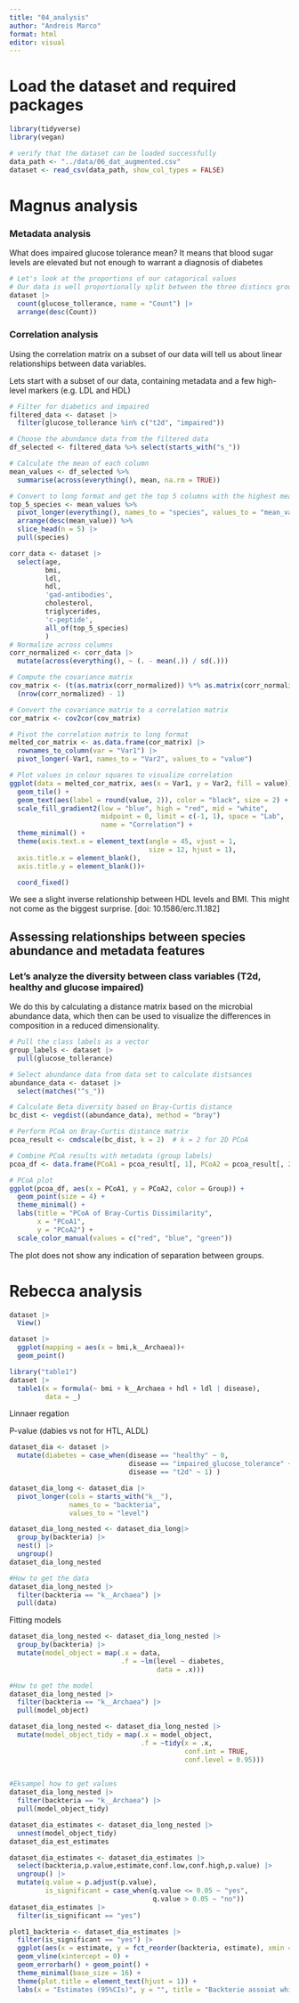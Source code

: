 ```yaml
---
title: "04_analysis"
author: "Andreis Marco"
format: html
editor: visual
---
```


# Load the dataset and required packages

```r
library(tidyverse)
library(vegan)
```

```r
# verify that the dataset can be loaded successfully
data_path <- "../data/06_dat_augmented.csv"
dataset <- read_csv(data_path, show_col_types = FALSE)
```

# Magnus analysis

### Metadata analysis

What does impaired glucose tolerance mean? It means that blood sugar levels are elevated but not enough to warrant a diagnosis of diabetes

```r
# Let's look at the proportions of our catagorical values
# Our data is well proportionally split between the three distincs groups of "disease"
dataset |> 
  count(glucose_tollerance, name = "Count") |> 
  arrange(desc(Count))

```

### Correlation analysis

Using the correlation matrix on a subset of our data will tell us about linear relationships between data variables.

Lets start with a subset of our data, containing metadata and a few high-level markers (e.g. LDL and HDL)

```r
# Filter for diabetics and impaired
filtered_data <- dataset |> 
  filter(glucose_tollerance %in% c("t2d", "impaired"))

# Choose the abundance data from the filtered data
df_selected <- filtered_data %>% select(starts_with("s_"))

# Calculate the mean of each column
mean_values <- df_selected %>%
  summarise(across(everything(), mean, na.rm = TRUE))

# Convert to long format and get the top 5 columns with the highest mean values
top_5_species <- mean_values %>%
  pivot_longer(everything(), names_to = "species", values_to = "mean_value") %>%
  arrange(desc(mean_value)) %>%
  slice_head(n = 5) |> 
  pull(species)

```

```r
corr_data <- dataset |> 
  select(age,
         bmi,
         ldl,
         hdl,
         'gad-antibodies',
         cholesterol,
         triglycerides,
         'c-peptide',
         all_of(top_5_species)
         )
# Normalize across columns
corr_normalized <- corr_data |> 
  mutate(across(everything(), ~ (. - mean(.)) / sd(.)))

# Compute the covariance matrix
cov_matrix <- (t(as.matrix(corr_normalized)) %*% as.matrix(corr_normalized)) / 
  (nrow(corr_normalized) - 1)

# Convert the covariance matrix to a correlation matrix
cor_matrix <- cov2cor(cov_matrix)

# Pivot the correlation matrix to long format
melted_cor_matrix <- as.data.frame(cor_matrix) |> 
  rownames_to_column(var = "Var1") |> 
  pivot_longer(-Var1, names_to = "Var2", values_to = "value")

# Plot values in colour squares to visualize correlation
ggplot(data = melted_cor_matrix, aes(x = Var1, y = Var2, fill = value)) +
  geom_tile() +
  geom_text(aes(label = round(value, 2)), color = "black", size = 2) +  # values
  scale_fill_gradient2(low = "blue", high = "red", mid = "white", 
                       midpoint = 0, limit = c(-1, 1), space = "Lab", 
                       name = "Correlation") +
  theme_minimal() +
  theme(axis.text.x = element_text(angle = 45, vjust = 1, 
                                   size = 12, hjust = 1),
  axis.title.x = element_blank(),
  axis.title.y = element_blank())+

  coord_fixed()

```

We see a slight inverse relationship between HDL levels and BMI. This might not come as the biggest surprise. \[doi: 10.1586/erc.11.182\]

## Assessing relationships between species abundance and metadata features

### Let's analyze the diversity between class variables (T2d, healthy and glucose impaired)

We do this by calculating a distance matrix based on the microbial abundance data, which then can be used to visualize the differences in composition in a reduced dimensionality.

```r

# Pull the class labels as a vector 
group_labels <- dataset |> 
  pull(glucose_tollerance)

# Select abundance data from data set to calculate distsances 
abundance_data <- dataset |>
  select(matches("^s_"))

# Calculate Beta diversity based on Bray-Curtis distance
bc_dist <- vegdist((abundance_data), method = "bray")

# Perform PCoA on Bray-Curtis distance matrix
pcoa_result <- cmdscale(bc_dist, k = 2)  # k = 2 for 2D PCoA

# Combine PCoA results with metadata (group labels)
pcoa_df <- data.frame(PCoA1 = pcoa_result[, 1], PCoA2 = pcoa_result[, 2], Group = group_labels)

```

```r
# PCoA plot
ggplot(pcoa_df, aes(x = PCoA1, y = PCoA2, color = Group)) +
  geom_point(size = 4) +
  theme_minimal() +
  labs(title = "PCoA of Bray-Curtis Dissimilarity",
       x = "PCoA1", 
       y = "PCoA2") +
  scale_color_manual(values = c("red", "blue", "green"))
```

The plot does not show any indication of separation between groups.

# Rebecca analysis

```r
dataset |> 
  View()
```

```r
dataset |> 
  ggplot(mapping = aes(x = bmi,k__Archaea))+
  geom_point()
```

```r
library("table1")
dataset |> 
  table1(x = formula(~ bmi + k__Archaea + hdl + ldl | disease),
         data = _)
```

Linnaer regation

P-value (dabies vs not for HTL, ALDL)

```r
dataset_dia <- dataset |> 
  mutate(diabetes = case_when(disease == "healthy" ~ 0,
                              disease == "impaired_glucose_tolerance" ~ 1,
                              disease == "t2d" ~ 1) )
```

```r
dataset_dia_long <- dataset_dia |> 
  pivot_longer(cols = starts_with("k__"),
               names_to = "backteria",
               values_to = "level")
```

```r
dataset_dia_long_nested <- dataset_dia_long|> 
  group_by(backteria) |> 
  nest() |> 
  ungroup()
dataset_dia_long_nested
```

```r
#How to get the data
dataset_dia_long_nested |> 
  filter(backteria == "k__Archaea") |> 
  pull(data)
```

Fitting models

```r
dataset_dia_long_nested <- dataset_dia_long_nested |> 
  group_by(backteria) |> 
  mutate(model_object = map(.x = data,
                            .f = ~lm(level ~ diabetes,
                                     data = .x)))
```

```r
#How to get the model
dataset_dia_long_nested |> 
  filter(backteria == "k__Archaea") |> 
  pull(model_object)
```

```r
dataset_dia_long_nested <- dataset_dia_long_nested |> 
  mutate(model_object_tidy = map(.x = model_object,
                                 .f = ~tidy(x = .x,
                                            conf.int = TRUE,
                                            conf.level = 0.95)))
  
```

```r
#Eksampel how to get values
dataset_dia_long_nested |> 
  filter(backteria == "k__Archaea") |> 
  pull(model_object_tidy)
```

```r
dataset_dia_estimates <- dataset_dia_long_nested |> 
  unnest(model_object_tidy)
dataset_dia_est_estimates
```

```r
dataset_dia_estimates <- dataset_dia_estimates |> 
  select(backteria,p.value,estimate,conf.low,conf.high,p.value) |> 
  ungroup() |> 
  mutate(q.value = p.adjust(p.value),
         is_significant = case_when(q.value <= 0.05 ~ "yes",
                                    q.value > 0.05 ~ "no"))
dataset_dia_estimates |> 
  filter(is_significant == "yes")
```

```r
plot1_backteria <- dataset_dia_estimates |> 
  filter(is_significant == "yes") |> 
  ggplot(aes(x = estimate, y = fct_reorder(backteria, estimate), xmin = conf.low, xmax = conf.high)) +
  geom_vline(xintercept = 0) +
  geom_errorbarh() + geom_point() +
  theme_minimal(base_size = 16) +
  theme(plot.title = element_text(hjust = 1)) +
  labs(x = "Estimates (95%CIs)", y = "", title = "Backterie assoiat whit TC2", caption = "data bla") plot1_backteria
```
